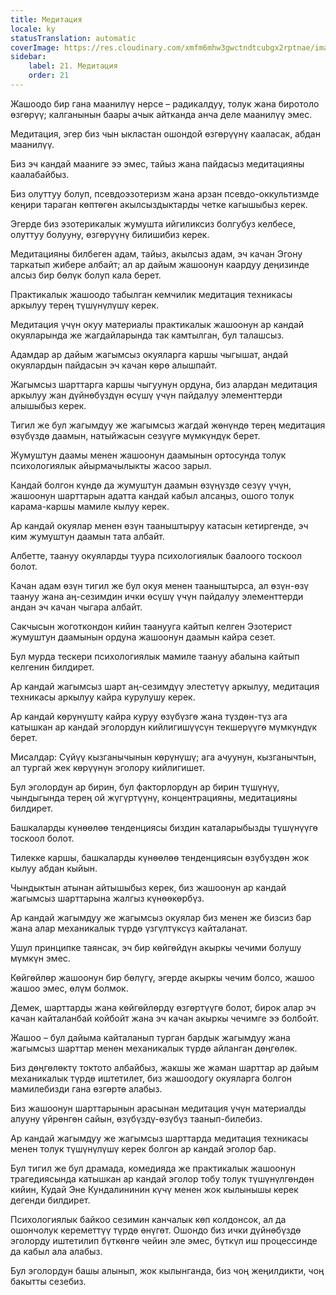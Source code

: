 ```yaml
---
title: Медитация
locale: ky
statusTranslation: automatic
coverImage: https://res.cloudinary.com/xmfm6mhw3gwctndtcubgx2rptnae/image/upload/v1741354419/small_cover_la_gran_rebelion_28716e29d2.webp
sidebar:
    label: 21. Медитация
    order: 21
---
```

Жашоодо бир гана маанилүү нерсе – радикалдуу, толук жана биротоло өзгөрүү; калганынын баары ачык айтканда анча деле маанилүү эмес.

Медитация, эгер биз чын ыкластан ошондой өзгөрүүнү кааласак, абдан маанилүү.

Биз эч кандай мааниге ээ эмес, тайыз жана пайдасыз медитацияны каалабайбыз.

Биз олуттуу болуп, псевдоэзотеризм жана арзан псевдо-оккультизмде кеңири тараган көптөгөн акылсыздыктарды четке кагышыбыз керек.

Эгерде биз эзотерикалык жумушта ийгиликсиз болгубуз келбесе, олуттуу болууну, өзгөрүүнү билишибиз керек.

Медитацияны билбеген адам, тайыз, акылсыз адам, эч качан Эгону таркатып жибере албайт; ал ар дайым жашоонун каардуу деңизинде алсыз бир бөлүк болуп кала берет.

Практикалык жашоодо табылган кемчилик медитация техникасы аркылуу терең түшүнүлүшү керек.

Медитация үчүн окуу материалы практикалык жашоонун ар кандай окуяларында же жагдайларында так камтылган, бул талашсыз.

Адамдар ар дайым жагымсыз окуяларга каршы чыгышат, андай окуялардын пайдасын эч качан көрө алышпайт.

Жагымсыз шарттарга каршы чыгуунун ордуна, биз алардан медитация аркылуу жан дүйнөбүздүн өсүшү үчүн пайдалуу элементтерди алышыбыз керек.

Тигил же бул жагымдуу же жагымсыз жагдай жөнүндө терең медитация өзүбүздө даамын, натыйжасын сезүүгө мүмкүндүк берет.

Жумуштун даамы менен жашоонун даамынын ортосунда толук психологиялык айырмачылыкты жасоо зарыл.

Кандай болгон күндө да жумуштун даамын өзүңүздө сезүү үчүн, жашоонун шарттарын адатта кандай кабыл алсаңыз, ошого толук карама-каршы мамиле кылуу керек.

Ар кандай окуялар менен өзүн тааныштыруу катасын кетиргенде, эч ким жумуштун даамын тата албайт.

Албетте, таануу окуяларды туура психологиялык баалоого тоскоол болот.

Качан адам өзүн тигил же бул окуя менен тааныштырса, ал өзүн-өзү таануу жана аң-сезимдин ички өсүшү үчүн пайдалуу элементтерди андан эч качан чыгара албайт.

Сакчысын жоготкондон кийин таанууга кайтып келген Эзотерист жумуштун даамынын ордуна жашоонун даамын кайра сезет.

Бул мурда тескери психологиялык мамиле таануу абалына кайтып келгенин билдирет.

Ар кандай жагымсыз шарт аң-сезимдүү элестетүү аркылуу, медитация техникасы аркылуу кайра курулушу керек.

Ар кандай көрүнүштү кайра куруу өзүбүзгө жана түздөн-түз ага катышкан ар кандай эголордун кийлигишүүсүн текшерүүгө мүмкүндүк берет.

Мисалдар: Сүйүү кызганычынын көрүнүшү; ага ачуунун, кызганычтын, ал тургай жек көрүүнүн эголору кийлигишет.

Бул эголордун ар бирин, бул факторлордун ар бирин түшүнүү, чындыгында терең ой жүгүртүүнү, концентрацияны, медитацияны билдирет.

Башкаларды күнөөлөө тенденциясы биздин каталарыбызды түшүнүүгө тоскоол болот.

Тилекке каршы, башкаларды күнөөлөө тенденциясын өзүбүздөн жок кылуу абдан кыйын.

Чындыктын атынан айтышыбыз керек, биз жашоонун ар кандай жагымсыз шарттарына жалгыз күнөөкөрбүз.

Ар кандай жагымдуу же жагымсыз окуялар биз менен же бизсиз бар жана алар механикалык түрдө үзгүлтүксүз кайталанат.

Ушул принципке таянсак, эч бир көйгөйдүн акыркы чечими болушу мүмкүн эмес.

Көйгөйлөр жашоонун бир бөлүгү, эгерде акыркы чечим болсо, жашоо жашоо эмес, өлүм болмок.

Демек, шарттарды жана көйгөйлөрдү өзгөртүүгө болот, бирок алар эч качан кайталанбай койбойт жана эч качан акыркы чечимге ээ болбойт.

Жашоо – бул дайыма кайталанып турган бардык жагымдуу жана жагымсыз шарттар менен механикалык түрдө айланган дөңгөлөк.

Биз дөңгөлөктү токтото албайбыз, жакшы же жаман шарттар ар дайым механикалык түрдө иштетилет, биз жашоодогу окуяларга болгон мамилебизди гана өзгөртө алабыз.

Биз жашоонун шарттарынын арасынан медитация үчүн материалды алууну үйрөнгөн сайын, өзүбүздү-өзүбүз таанып-билебиз.

Ар кандай жагымдуу же жагымсыз шарттарда медитация техникасы менен толук түшүнүлүшү керек болгон ар кандай эголор бар.

Бул тигил же бул драмада, комедияда же практикалык жашоонун трагедиясында катышкан ар кандай эголор тобу толук түшүнүлгөндөн кийин, Кудай Эне Кундалининин күчү менен жок кылынышы керек дегенди билдирет.

Психологиялык байкоо сезимин канчалык көп колдонсок, ал да ошончолук кереметтүү түрдө өнүгөт. Ошондо биз ички дүйнөбүздө эголорду иштетилип бүткөнгө чейин эле эмес, бүткүл иш процессинде да кабыл ала алабыз.

Бул эголордун башы алынып, жок кылынганда, биз чоң жеңилдикти, чоң бакытты сезебиз.

